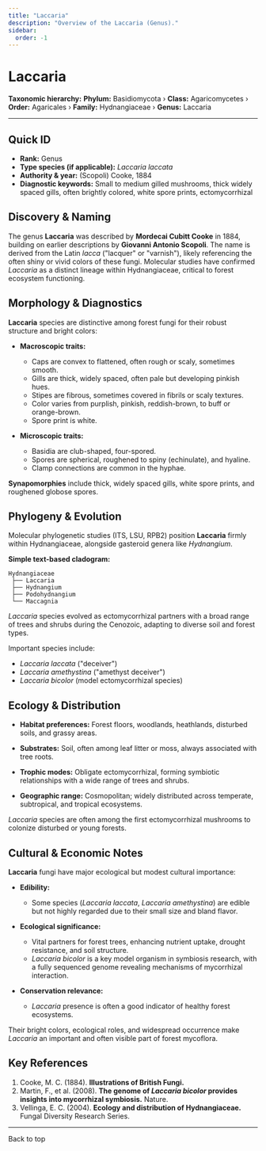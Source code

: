 ```yaml
---
title: "Laccaria"
description: "Overview of the Laccaria (Genus)."
sidebar:
  order: -1
---
```



# Laccaria <Badge variant="note" text="Genus" />

**Taxonomic hierarchy:** **Phylum:** Basidiomycota › **Class:** Agaricomycetes › **Order:** Agaricales › **Family:** Hydnangiaceae › **Genus:** Laccaria

---

## Quick ID
* **Rank:** Genus  
* **Type species (if applicable):** _Laccaria laccata_  
* **Authority & year:** (Scopoli) Cooke, 1884  
* **Diagnostic keywords:** Small to medium gilled mushrooms, thick widely spaced gills, often brightly colored, white spore prints, ectomycorrhizal  

## Discovery & Naming
The genus **Laccaria** was described by **Mordecai Cubitt Cooke** in 1884, building on earlier descriptions by **Giovanni Antonio Scopoli**. The name is derived from the Latin _lacca_ ("lacquer" or "varnish"), likely referencing the often shiny or vivid colors of these fungi. Molecular studies have confirmed _Laccaria_ as a distinct lineage within Hydnangiaceae, critical to forest ecosystem functioning.

## Morphology & Diagnostics
**Laccaria** species are distinctive among forest fungi for their robust structure and bright colors:

- **Macroscopic traits:**
  - Caps are convex to flattened, often rough or scaly, sometimes smooth.
  - Gills are thick, widely spaced, often pale but developing pinkish hues.
  - Stipes are fibrous, sometimes covered in fibrils or scaly textures.
  - Color varies from purplish, pinkish, reddish-brown, to buff or orange-brown.
  - Spore print is white.

- **Microscopic traits:**
  - Basidia are club-shaped, four-spored.
  - Spores are spherical, roughened to spiny (echinulate), and hyaline.
  - Clamp connections are common in the hyphae.

**Synapomorphies** include thick, widely spaced gills, white spore prints, and roughened globose spores.

## Phylogeny & Evolution
Molecular phylogenetic studies (ITS, LSU, RPB2) position **Laccaria** firmly within Hydnangiaceae, alongside gasteroid genera like _Hydnangium_.

**Simple text-based cladogram:**
```
Hydnangiaceae
 ├── Laccaria
 ├── Hydnangium
 ├── Podohydnangium
 └── Maccagnia
```
_Laccaria_ species evolved as ectomycorrhizal partners with a broad range of trees and shrubs during the Cenozoic, adapting to diverse soil and forest types.

Important species include:

- _Laccaria laccata_ ("deceiver")
- _Laccaria amethystina_ ("amethyst deceiver")
- _Laccaria bicolor_ (model ectomycorrhizal species)

## Ecology & Distribution
- **Habitat preferences:** Forest floors, woodlands, heathlands, disturbed soils, and grassy areas.
- **Substrates:** Soil, often among leaf litter or moss, always associated with tree roots.
- **Trophic modes:** Obligate ectomycorrhizal, forming symbiotic relationships with a wide range of trees and shrubs.

- **Geographic range:** Cosmopolitan; widely distributed across temperate, subtropical, and tropical ecosystems.

_Laccaria_ species are often among the first ectomycorrhizal mushrooms to colonize disturbed or young forests.

## Cultural & Economic Notes
**Laccaria** fungi have major ecological but modest cultural importance:

- **Edibility:**
  - Some species (_Laccaria laccata_, _Laccaria amethystina_) are edible but not highly regarded due to their small size and bland flavor.

- **Ecological significance:**
  - Vital partners for forest trees, enhancing nutrient uptake, drought resistance, and soil structure.
  - _Laccaria bicolor_ is a key model organism in symbiosis research, with a fully sequenced genome revealing mechanisms of mycorrhizal interaction.

- **Conservation relevance:**
  - _Laccaria_ presence is often a good indicator of healthy forest ecosystems.

Their bright colors, ecological roles, and widespread occurrence make _Laccaria_ an important and often visible part of forest mycoflora.

## Key References
1. Cooke, M. C. (1884). **Illustrations of British Fungi.**  
2. Martin, F., et al. (2008). **The genome of _Laccaria bicolor_ provides insights into mycorrhizal symbiosis.** Nature.  
3. Vellinga, E. C. (2004). **Ecology and distribution of Hydnangiaceae.** Fungal Diversity Research Series.  

---

<LinkButton href="#top" variant="minimal" icon="arrow-up">
  Back to top
</LinkButton>
